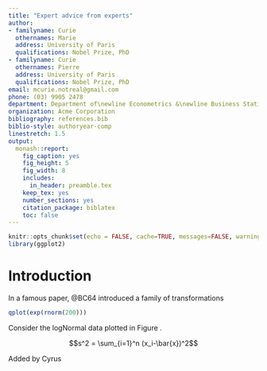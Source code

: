 ```yaml
---
title: "Expert advice from experts"
author:
- familyname: Curie
  othernames: Marie
  address: University of Paris
  qualifications: Nobel Prize, PhD
- familyname: Curie
  othernames: Pierre
  address: University of Paris
  qualifications: Nobel Prize, PhD
email: mcurie.notreal@gmail.com
phone: (03) 9905 2478
department: Department of\newline Econometrics &\newline Business Statistics
organization: Acme Corporation
bibliography: references.bib
biblio-style: authoryear-comp
linestretch: 1.5
output:
  monash::report:
    fig_caption: yes
    fig_height: 5
    fig_width: 8
    includes:
      in_header: preamble.tex
    keep_tex: yes
    number_sections: yes
    citation_package: biblatex
    toc: false
---
```


```r
knitr::opts_chunk$set(echo = FALSE, cache=TRUE, messages=FALSE, warning=FALSE)
library(ggplot2)
```


# Introduction

In a famous paper, @BC64 introduced a family of transformations \dots

```r
qplot(exp(rnorm(200)))
```

Consider the logNormal data plotted in Figure \ref{fig:histogram}.

$$s^2 = \sum_{i=1}^n (x_i-\bar{x})^2$$

Added by Cyrus 